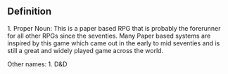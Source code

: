 
== Definition ==

1. Proper Noun: This is a paper based RPG that is probably the forerunner for all other RPGs since the seventies. Many Paper based systems are inspired by this game which came out in the early to mid seventies and is still a great and widely played game across the world.


Other names: 
1. D&D